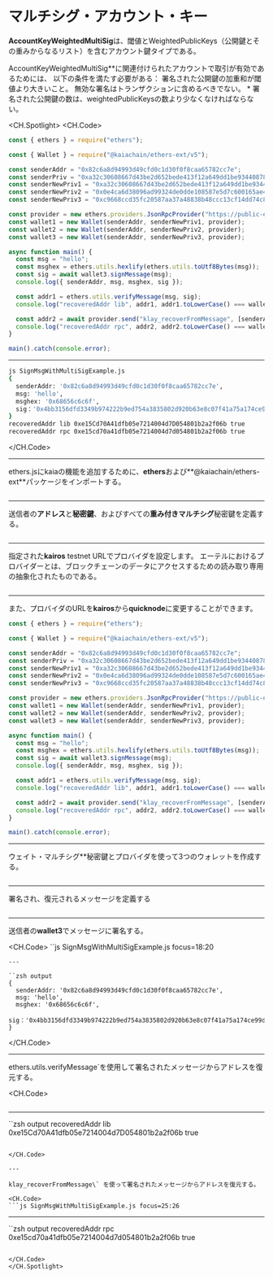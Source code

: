 # マルチシグ・アカウント・キー

**AccountKeyWeightedMultiSig**は、閾値とWeightedPublicKeys（公開鍵とその重みからなるリスト）を含むアカウント鍵タイプである。

AccountKeyWeightedMultiSig\*\*に関連付けられたアカウントで取引が有効であるためには、 以下の条件を満たす必要がある：
署名された公開鍵の加重和が閾値より大きいこと。
無効な署名はトランザクションに含めるべきでない。 \* 署名された公開鍵の数は、weightedPublicKeysの数より少なくなければならない。

<CH.Spotlight>
<CH.Code>

```js SignMsgWithMultiSigExample.js
const { ethers } = require("ethers");

const { Wallet } = require("@kaiachain/ethers-ext/v5");

const senderAddr = "0x82c6a8d94993d49cfd0c1d30f0f8caa65782cc7e";
const senderPriv = "0xa32c30608667d43be2d652bede413f12a649dd1be93440878e7f712d51a6768a";
const senderNewPriv1 = "0xa32c30608667d43be2d652bede413f12a649dd1be93440878e7f712d51a6768a";
const senderNewPriv2 = "0x0e4ca6d38096ad99324de0dde108587e5d7c600165ae4cd6c2462c597458c2b8";
const senderNewPriv3 = "0xc9668ccd35fc20587aa37a48838b48ccc13cf14dd74c8999dd6a480212d5f7ac";

const provider = new ethers.providers.JsonRpcProvider("https://public-en-kairos.node.kaia.io");
const wallet1 = new Wallet(senderAddr, senderNewPriv1, provider);
const wallet2 = new Wallet(senderAddr, senderNewPriv2, provider);
const wallet3 = new Wallet(senderAddr, senderNewPriv3, provider);

async function main() {
  const msg = "hello";
  const msghex = ethers.utils.hexlify(ethers.utils.toUtf8Bytes(msg));
  const sig = await wallet3.signMessage(msg);
  console.log({ senderAddr, msg, msghex, sig });

  const addr1 = ethers.utils.verifyMessage(msg, sig);
  console.log("recoveredAddr lib", addr1, addr1.toLowerCase() === wallet3.address.toLowerCase());

  const addr2 = await provider.send("klay_recoverFromMessage", [senderAddr, msghex, sig, "latest"]);
  console.log("recoveredAddr rpc", addr2, addr2.toLowerCase() === wallet3.address.toLowerCase());
}

main().catch(console.error);
```

---

```zsh output
js SignMsgWithMultiSigExample.js
{
  senderAddr: '0x82c6a8d94993d49cfd0c1d30f0f8caa65782cc7e',
  msg: 'hello',
  msghex: '0x68656c6c6f',
  sig：'0x4bb3156dfd3349b974222b9ed754a3835802d920b63e8c07f41a75a174ce99d92a70d62e7a4b30d18599de61a882c59c0fd726883e3ce9955f8d5f60ce5b65211c'
}
recoveredAddr lib 0xe15Cd70A41dfb05e7214004d7D054801b2a2f06b true
recoveredAddr rpc 0xe15cd70a41dfb05e7214004d7d054801b2a2f06b true
```

</CH.Code>

---

ethers.jsにkaiaの機能を追加するために、**ethers**および**@kaiachain/ethers-ext**パッケージをインポートする。

```js SignMsgWithMultiSigExample.js focus=1:3

```

---

送信者の**アドレス**と**秘密鍵**、およびすべての**重み付きマルチシグ**秘密鍵を定義する。

```js SignMsgWithMultiSigExample.js focus=5:9

```

---

指定された**kairos** testnet URLでプロバイダを設定します。 エーテルにおけるプロバイダーとは、ブロックチェーンのデータにアクセスするための読み取り専用の抽象化されたものである。

```js SignMsgWithMultiSigExample.js focus=11

```

---

また、プロバイダのURLを**kairos**から**quicknode**に変更することができます。

```js SignMsgWithMultiSigExample.js focus=11
const { ethers } = require("ethers");

const { Wallet } = require("@kaiachain/ethers-ext/v5");

const senderAddr = "0x82c6a8d94993d49cfd0c1d30f0f8caa65782cc7e";
const senderPriv = "0xa32c30608667d43be2d652bede413f12a649dd1be93440878e7f712d51a6768a";
const senderNewPriv1 = "0xa32c30608667d43be2d652bede413f12a649dd1be93440878e7f712d51a6768a";
const senderNewPriv2 = "0x0e4ca6d38096ad99324de0dde108587e5d7c600165ae4cd6c2462c597458c2b8";
const senderNewPriv3 = "0xc9668ccd35fc20587aa37a48838b48ccc13cf14dd74c8999dd6a480212d5f7ac";

const provider = new ethers.providers.JsonRpcProvider("https://public-en-kairos.node.kaia.io");
const wallet1 = new Wallet(senderAddr, senderNewPriv1, provider);
const wallet2 = new Wallet(senderAddr, senderNewPriv2, provider);
const wallet3 = new Wallet(senderAddr, senderNewPriv3, provider);

async function main() {
  const msg = "hello";
  const msghex = ethers.utils.hexlify(ethers.utils.toUtf8Bytes(msg));
  const sig = await wallet3.signMessage(msg);
  console.log({ senderAddr, msg, msghex, sig });

  const addr1 = ethers.utils.verifyMessage(msg, sig);
  console.log("recoveredAddr lib", addr1, addr1.toLowerCase() === wallet3.address.toLowerCase());

  const addr2 = await provider.send("klay_recoverFromMessage", [senderAddr, msghex, sig, "latest"]);
  console.log("recoveredAddr rpc", addr2, addr2.toLowerCase() === wallet3.address.toLowerCase());
}

main().catch(console.error);
```

---

ウェイト・マルチシグ\*\*秘密鍵とプロバイダを使って3つのウォレットを作成する。

```js SignMsgWithMultiSigExample.js focus=12:14

```

---

署名され、復元されるメッセージを定義する

```js SignMsgWithMultiSigExample.js focus=17

```

---

送信者の**wallet3**でメッセージに署名する。

<CH.Code>
``js SignMsgWithMultiSigExample.js focus=18:20

```
---

``zsh output
{
  senderAddr: '0x82c6a8d94993d49cfd0c1d30f0f8caa65782cc7e',
  msg: 'hello',
  msghex: '0x68656c6c6f',
  sig：'0x4bb3156dfd3349b974222b9ed754a3835802d920b63e8c07f41a75a174ce99d92a70d62e7a4b30d18599de61a882c59c0fd726883e3ce9955f8d5f60ce5b65211c'
}
```

</CH.Code>

---

ethers.utils.verifyMessage\`を使用して署名されたメッセージからアドレスを復元する。

<CH.Code>
```js SignMsgWithMultiSigExample.js focus=22:23

```
---

``zsh output
recoveredAddr lib 0xe15Cd70A41dfb05e7214004d7D054801b2a2f06b true
```

</CH.Code>

---

klay_recoverFromMessage\` を使って署名されたメッセージからアドレスを復元する。

<CH.Code>
```js SignMsgWithMultiSigExample.js focus=25:26

```
---
``zsh output
recoveredAddr rpc 0xe15cd70a41dfb05e7214004d7d054801b2a2f06b true
```

</CH.Code>
</CH.Spotlight>
